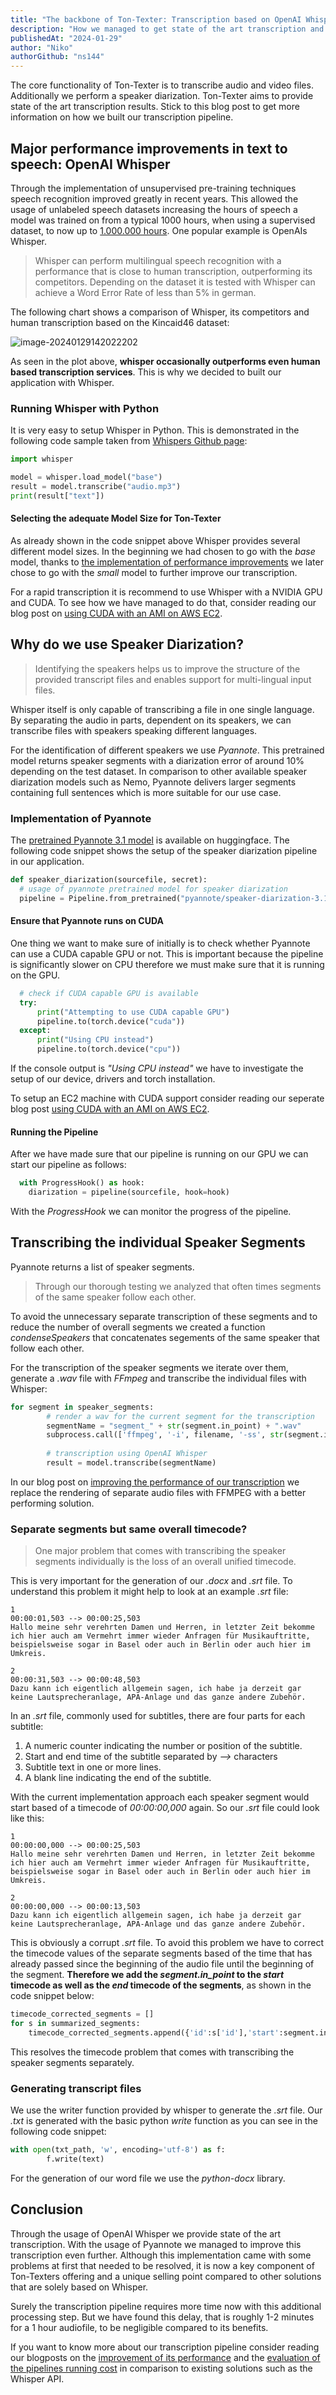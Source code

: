 ```yaml
---
title: "The backbone of Ton-Texter: Transcription based on OpenAI Whisper / Pyannote"
description: "How we managed to get state of the art transcription and speaker diarization performance for our service."
publishedAt: "2024-01-29"
author: "Niko"
authorGithub: "ns144"
---
```


The core functionality of Ton-Texter is to transcribe audio and video files. Additionally we perform a speaker diarization. Ton-Texter aims to provide state of the art transcription results. Stick to this blog post to get more information on how we built our transcription pipeline.



## Major performance improvements in text to speech: OpenAI Whisper

Through the implementation of unsupervised pre-training techniques speech recognition improved greatly in recent years. This allowed the usage of unlabeled speech datasets increasing the hours of speech a model was trained on from a typical 1000 hours, when using a supervised dataset, to now up to [1.000.000 hours](https://cdn.openai.com/papers/whisper.pdf).  One popular example is OpenAIs Whisper. 

> Whisper can perform multilingual speech recognition with a performance that is close to human transcription, outperforming its competitors.  Depending on the dataset it is tested with Whisper can achieve a Word Error Rate of less than 5% in german.

The following chart shows a comparison of Whisper, its competitors and human transcription based on the Kincaid46 dataset:

![image-20240129142022202](/images/blog/Transcription-based-on-OpenAI-Whisper-Pyannote/image-20240129142022202.png)

As seen in the plot above, **whisper occasionally outperforms even human based transcription services**. This is why we decided to built our application with Whisper. 

### Running Whisper with Python

It is very easy to setup Whisper in Python. This is demonstrated in the following code sample taken from [Whispers Github page](https://github.com/openai/whisper):

 ```python
 import whisper
 
 model = whisper.load_model("base")
 result = model.transcribe("audio.mp3")
 print(result["text"])
 ```

#### Selecting the adequate Model Size for Ton-Texter

As already shown in the code snippet above Whisper provides several different model sizes. In the beginning we had chosen to go with the *base* model, thanks to [the implementation of performance improvements](https://ton-texter.de/blog) we later chose to go with the *small* model to further improve our transcription.

For a rapid transcription it is recommend to use Whisper with a NVIDIA GPU and CUDA. To see how we have managed to do that, consider reading our blog post on [using CUDA with an AMI on AWS EC2](https://ton-texter.de/blog/Using-CUDA-Accelaration-on-our-EC2-Instance).



## Why do we use Speaker Diarization?

> Identifying the speakers helps us to improve the structure of the provided transcript files and enables support for multi-lingual input files. 

Whisper itself is only capable of transcribing a file in one single language. By separating the audio in parts, dependent on its speakers, we can transcribe files with speakers speaking different languages. 

For the identification of different speakers we use *Pyannote*. This pretrained model returns speaker segments with a diarization error of around 10% depending on the test dataset. In comparison to other available speaker diarization models such as Nemo, Pyannote delivers larger segments containing full sentences which is more suitable for our use case.

### Implementation of Pyannote

The [pretrained Pyannote 3.1 model](https://huggingface.co/pyannote/speaker-diarization-3.1) is available on huggingface. The following code snippet shows the setup of the speaker diarization pipeline in our application. 

``` python
def speaker_diarization(sourcefile, secret):
  # usage of pyannote pretrained model for speaker diarization
  pipeline = Pipeline.from_pretrained("pyannote/speaker-diarization-3.1", use_auth_token=secret["HUG_TOKEN"])
```

#### Ensure that  Pyannote runs on CUDA

One thing we want to make sure of initially is to check whether Pyannote can use a CUDA capable GPU or not. This is important because the pipeline is significantly slower on CPU therefore we must make sure that it is running on the GPU. 

``` python
  # check if CUDA capable GPU is available
  try:
      print("Attempting to use CUDA capable GPU")
      pipeline.to(torch.device("cuda"))
  except:
      print("Using CPU instead")
      pipeline.to(torch.device("cpu"))
```

If the console output is *"Using CPU instead"* we have to investigate the setup of our device, drivers and torch installation. 

To setup an EC2 machine with CUDA support consider reading our seperate blog post [using CUDA with an AMI on AWS EC2](https://ton-texter.de/blog/Using-CUDA-Accelaration-on-our-EC2-Instance).

#### Running the Pipeline

After we have made sure that our pipeline is running on our GPU we can start our pipeline as follows:

```python
  with ProgressHook() as hook:
    diarization = pipeline(sourcefile, hook=hook)
```

With the *ProgressHook* we can monitor the progress of the pipeline.



## Transcribing the individual Speaker Segments

Pyannote returns a list of speaker segments. 

> Through our thorough testing we analyzed that often times segments of the same speaker follow each other. 

To avoid the unnecessary separate transcription of these segments and to reduce the number of overall segments we created a function *condenseSpeakers* that concatenates segements of the same speaker that follow each other.

For the transcription of the speaker segments we iterate over them, generate a *.wav* file with *FFmpeg* and transcribe the individual files with Whisper:

```python
for segment in speaker_segments:
        # render a wav for the current segment for the transcription
        segmentName = "segment_" + str(segment.in_point) + ".wav"
        subprocess.call(['ffmpeg', '-i', filename, '-ss', str(segment.in_point), '-to', str(segment.out_point), segmentName, '-y','-loglevel', "quiet"])
       
        # transcription using OpenAI Whisper
        result = model.transcribe(segmentName)
```

In our blog post on [improving the performance of our transcription](https://ton-texter.de/blog) we replace the rendering of separate audio files with FFMPEG with a better performing solution. 

### Separate segments but same overall timecode?

> One major problem that comes with transcribing the speaker segments individually is the loss of an overall unified timecode. 

This is very important for the generation of our *.docx* and *.srt* file. To understand this problem it might help to look at an example *.srt* file:

```
1
00:00:01,503 --> 00:00:25,503
Hallo meine sehr verehrten Damen und Herren, in letzter Zeit bekomme ich hier auch am Vermehrt immer wieder Anfragen für Musikauftritte, beispielsweise sogar in Basel oder auch in Berlin oder auch hier im Umkreis.

2
00:00:31,503 --> 00:00:48,503
Dazu kann ich eigentlich allgemein sagen, ich habe ja derzeit gar keine Lautsprecheranlage, APA-Anlage und das ganze andere Zubehör.

```

In an *.srt* file, commonly used for subtitles, there are four parts for each subtitle:

1. A numeric counter indicating the number or position of the subtitle.
2. Start and end time of the subtitle separated by *–>* characters
3. Subtitle text in one or more lines.
4. A blank line indicating the end of the subtitle.



With the current implementation approach each speaker segment would start based of a timecode of *00:00:00,000* again. So our *.srt* file could look like this:

```
1
00:00:00,000 --> 00:00:25,503
Hallo meine sehr verehrten Damen und Herren, in letzter Zeit bekomme ich hier auch am Vermehrt immer wieder Anfragen für Musikauftritte, beispielsweise sogar in Basel oder auch in Berlin oder auch hier im Umkreis.

2
00:00:00,000 --> 00:00:13,503
Dazu kann ich eigentlich allgemein sagen, ich habe ja derzeit gar keine Lautsprecheranlage, APA-Anlage und das ganze andere Zubehör.
```

This is obviously a corrupt *.srt* file. To avoid this problem we have to correct the timecode values of the separate segments based of the time that has already passed since the beginning of the audio file until the beginning of the segment. **Therefore we add the *segment.in_point* to the *start* timecode as well as the *end* timecode of the segments**, as shown in the code snippet below:

```python
timecode_corrected_segments = []
for s in summarized_segments:
	timecode_corrected_segments.append({'id':s['id'],'start':segment.in_point + s['start'], 'end': segment.in_point+s['end'], 'text': s['text']})
```

This resolves the timecode problem that comes with transcribing the speaker segments separately.

### Generating transcript files

We use the writer function provided by whisper to generate the *.srt* file. Our *.txt* is generated with the basic python *write* function as you can see in the following code snippet:

```python
with open(txt_path, 'w', encoding='utf-8') as f:
        f.write(text)
```

For the generation of our word file we use the *python-docx* library.

## Conclusion

Through the usage of OpenAI Whisper we provide state of the art transcription. With the usage of Pyannote we managed to improve this transcription even further. Although this implementation came with some problems at first that needed to be resolved, it is now a key component of Ton-Texters offering and a unique selling point compared to other solutions that are solely based on Whisper. 

Surely the transcription pipeline requires more time now with this additional processing step. But we have found this delay, that is roughly 1-2 minutes for a 1 hour audiofile, to be negligible compared to its benefits. 

If you want to know more about our transcription pipeline consider reading our blogposts on the [improvement of its performance](https://ton-texter.de/blog) and the [evaluation of the pipelines running cost](https://ton-texter.de/blog) in comparison to existing solutions such as the Whisper API.